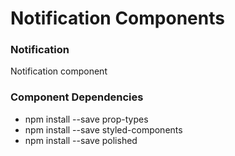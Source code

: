 
<Meta title="Notification" component={Notification} />


<H1> Notification Components </H1>

<H3> Notification </H3>
<SubTitle> Notification component
</SubTitle>


<Preview>
    <Story name="Notify">
          </Story>
         
</Preview>


<H3> Component Dependencies </H3>

- npm install --save prop-types
- npm install --save styled-components
- npm install --save polished